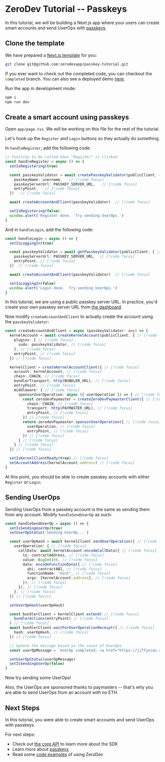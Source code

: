 # ZeroDev Tutorial -- Passkeys

In this tutorial, we will be building a Next.js app where your users can create smart accounts and send UserOps with [passkeys](/sdk/plugins/passkeys).

## Clone the template

We have prepared a [Next.js template](https://github.com/zerodevapp/passkey-tutorial) for you:

```bash
git clone git@github.com:zerodevapp/passkey-tutorial.git
```

If you ever want to check out the completed code, you can checkout the `completed` branch.  You can also see a deployed demo [here](https://passkey-demo.zerodev.app/).

Run the app in development mode:

```bash
npm i
npm run dev
```

## Create a smart account using passkeys

Open `app/page.tsx`.  We will be working on this file for the rest of the tutorial.

Let's hook up the `Register` and `Login` buttons so they actually do something.

In `handleRegister`, add the following code:

```ts
// Function to be called when "Register" is clicked
const handleRegister = async () => {
  setIsRegistering(true)

  const passkeyValidator = await createPasskeyValidator(publicClient, {  // [!code focus]
    passkeyName: username,   // [!code focus]
    passkeyServerUrl: PASSKEY_SERVER_URL,   // [!code focus]
    entryPoint,   // [!code focus]
  })   // [!code focus]

  await createAccountAndClient(passkeyValidator)  // [!code focus]

  setIsRegistering(false)
  window.alert('Register done.  Try sending UserOps.')
}
```

And in `handleLogin`, add the following code:

```ts
const handleLogin = async () => {
  setIsLoggingIn(true)

  const passkeyValidator = await getPasskeyValidator(publicClient, { // [!code focus]
    passkeyServerUrl: PASSKEY_SERVER_URL,  // [!code focus]
    entryPoint, // [!code focus]
  })  // [!code focus]

  await createAccountAndClient(passkeyValidator)  // [!code focus]

  setIsLoggingIn(false)
  window.alert('Login done.  Try sending UserOps.')
}
```

In this tutorial, we are using a public passkey server URL.  In practice, you'd create your own passkey server URL from [the dashboard](https://dashboard.zerodev.app/).

Now modify `createAccountAndClient` to actually create the account using the `passkeyValidator`:

```ts
const createAccountAndClient = async (passkeyValidator: any) => {
  kernelAccount = await createKernelAccount(publicClient, { // [!code focus]
    plugins: { // [!code focus]
      sudo: passkeyValidator, // [!code focus]
    }, // [!code focus]
    entryPoint, // [!code focus]
  }) // [!code focus]

  kernelClient = createKernelAccountClient({ // [!code focus]
    account: kernelAccount, // [!code focus]
    chain: CHAIN, // [!code focus]
    bundlerTransport: http(BUNDLER_URL), // [!code focus]
    entryPoint, // [!code focus]
    middleware: { // [!code focus]
      sponsorUserOperation: async ({ userOperation }) => { // [!code focus]
        const zerodevPaymaster = createZeroDevPaymasterClient({ // [!code focus]
          chain: CHAIN, // [!code focus]
          transport: http(PAYMASTER_URL), // [!code focus]
          entryPoint, // [!code focus]
        }) // [!code focus]
        return zerodevPaymaster.sponsorUserOperation({ // [!code focus]
          userOperation, // [!code focus]
          entryPoint, // [!code focus]
        }) // [!code focus]
      } // [!code focus]
    } // [!code focus]
  }) // [!code focus]

  setIsKernelClientReady(true) // [!code focus]
  setAccountAddress(kernelAccount.address) // [!code focus]
}
```

At this point, you should be able to create passkey accounts with either `Register` or `Login`.

## Sending UserOps

Sending UserOps from a passkey account is the same as sending them from any account.  Modify `handleSendUserOp` as such:

```ts
const handleSendUserOp = async () => {
  setIsSendingUserOp(true)
  setUserOpStatus('Sending UserOp...')

  const userOpHash = await kernelClient.sendUserOperation({ // [!code focus]
    userOperation: { // [!code focus]
      callData: await kernelAccount.encodeCallData({ // [!code focus]
        to: contractAddress, // [!code focus]
        value: BigInt(0), // [!code focus]
        data: encodeFunctionData({ // [!code focus]
          abi: contractABI, // [!code focus]
          functionName: "mint", // [!code focus]
          args: [kernelAccount.address], // [!code focus]
        }), // [!code focus]
      }), // [!code focus]
    }, // [!code focus]
  }) // [!code focus]

  setUserOpHash(userOpHash)

  const bundlerClient = kernelClient.extend( // [!code focus]
    bundlerActions(entryPoint) // [!code focus]
  ) // [!code focus]
  await bundlerClient.waitForUserOperationReceipt({ // [!code focus]
    hash: userOpHash, // [!code focus]
  }) // [!code focus]

  // Update the message based on the count of UserOps
  const userOpMessage = `UserOp completed. <a href="https://jiffyscan.xyz/userOpHash/${userOpHash}?network=sepolia" target="_blank" rel="noopener noreferrer" class="text-blue-500 hover:text-blue-700">Click here to view.</a>`

  setUserOpStatus(userOpMessage)
  setIsSendingUserOp(false)
}
```

Now try sending some UserOps!

Also, the UserOps are sponsored thanks to paymasters -- that's why you are able to send UserOps from an account with no ETH.

## Next Steps

In this tutorial, you were able to create smart accounts and send UserOps with passkeys.

For next steps:

- Check out [the core API](/sdk/core-api/create-account) to learn more about the SDK
- Learn more about [passkeys](/sdk/plugins/passkeys)
- Read some [code examples](https://github.com/zerodevapp/zerodev-examples) of using ZeroDev
